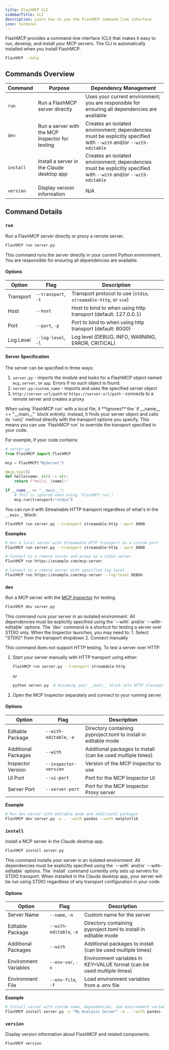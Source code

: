 ```yaml
---
title: FlashMCP CLI
sidebarTitle: CLI
description: Learn how to use the FlashMCP command-line interface
icon: terminal
---
```




FlashMCP provides a command-line interface (CLI) that makes it easy to run, develop, and install your MCP servers. The CLI is automatically installed when you install FlashMCP.

```bash
FlashMCP --help
```

## Commands Overview

| Command | Purpose | Dependency Management |
| ------- | ------- | --------------------- |
| `run` | Run a FlashMCP server directly | Uses your current environment; you are responsible for ensuring all dependencies are available |
| `dev` | Run a server with the MCP Inspector for testing | Creates an isolated environment; dependencies must be explicitly specified with `--with` and/or `--with-editable` |
| `install` | Install a server in the Claude desktop app | Creates an isolated environment; dependencies must be explicitly specified with `--with` and/or `--with-editable` |
| `version` | Display version information | N/A |

## Command Details

### `run`

Run a FlashMCP server directly or proxy a remote server.

```bash
FlashMCP run server.py
```

<Tip>
This command runs the server directly in your current Python environment. You are responsible for ensuring all dependencies are available.
</Tip>

#### Options

| Option | Flag | Description |
| ------ | ---- | ----------- |
| Transport | `--transport`, `-t` | Transport protocol to use (`stdio`, `streamable-http`, or `sse`) |
| Host | `--host` | Host to bind to when using http transport (default: 127.0.0.1) |
| Port | `--port`, `-p` | Port to bind to when using http transport (default: 8000) |
| Log Level | `--log-level`, `-l` | Log level (DEBUG, INFO, WARNING, ERROR, CRITICAL) |

#### Server Specification
<VersionBadge version="2.4.0" />

The server can be specified in three ways:
1. `server.py` - imports the module and looks for a FlashMCP object named `mcp`, `server`, or `app`. Errors if no such object is found.
2. `server.py:custom_name` - imports and uses the specified server object
3. `http://server-url/path` or `https://server-url/path` - connects to a remote server and creates a proxy

<Tip>
When using `FlashMCP run` with a local file, it **ignores** the `if __name__ == "__main__"` block entirely. Instead, it finds your server object and calls its `run()` method directly with the transport options you specify. This means you can use `FlashMCP run` to override the transport specified in your code.
</Tip>

For example, if your code contains:

```python
# server.py
from FlashMCP import FlashMCP

mcp = FlashMCP("MyServer")

@mcp.tool()
def hello(name: str) -> str:
    return f"Hello, {name}!"

if __name__ == "__main__":
    # This is ignored when using `FlashMCP run`!
    mcp.run(transport="stdio")
```

You can run it with Streamable HTTP transport regardless of what's in the `__main__` block:

```bash
FlashMCP run server.py --transport streamable-http --port 8000
```

**Examples**

```bash
# Run a local server with Streamable HTTP transport on a custom port
FlashMCP run server.py --transport streamable-http --port 8000

# Connect to a remote server and proxy as a stdio server
FlashMCP run https://example.com/mcp-server

# Connect to a remote server with specified log level
FlashMCP run https://example.com/mcp-server --log-level DEBUG
```

### `dev`

Run a MCP server with the [MCP Inspector](https://github.com/modelcontextprotocol/inspector) for testing.

```bash
FlashMCP dev server.py
```

<Tip> 
This command runs your server in an isolated environment. All dependencies must be explicitly specified using the `--with` and/or `--with-editable` options.
</Tip>

<Warning>
The `dev` command is a shortcut for testing a server over STDIO only. When the Inspector launches, you may need to:
1. Select "STDIO" from the transport dropdown
2. Connect manually

This command does not support HTTP testing. To test a server over HTTP:
1. Start your server manually with HTTP transport using either:
   ```bash
   FlashMCP run server.py --transport streamable-http
   ```
   or
   ```bash
   python server.py  # Assuming your __main__ block sets HTTP transport
   ```
2. Open the MCP Inspector separately and connect to your running server
</Warning>

#### Options

| Option | Flag | Description |
| ------ | ---- | ----------- |
| Editable Package | `--with-editable`, `-e` | Directory containing pyproject.toml to install in editable mode |
| Additional Packages | `--with` | Additional packages to install (can be used multiple times) |
| Inspector Version | `--inspector-version` | Version of the MCP Inspector to use |
| UI Port | `--ui-port` | Port for the MCP Inspector UI |
| Server Port | `--server-port` | Port for the MCP Inspector Proxy server |

**Example**

```bash
# Run dev server with editable mode and additional packages
FlashMCP dev server.py -e . --with pandas --with matplotlib
```

### `install`

Install a MCP server in the Claude desktop app.

```bash
FlashMCP install server.py
```

<Tip>
This command installs your server in an isolated environment. All dependencies must be explicitly specified using the `--with` and/or `--with-editable` options.
</Tip>

<Warning>
The `install` command currently only sets up servers for STDIO transport. When installed in the Claude desktop app, your server will be run using STDIO regardless of any transport configuration in your code.
</Warning>

#### Options

| Option | Flag | Description |
| ------ | ---- | ----------- |
| Server Name | `--name`, `-n` | Custom name for the server |
| Editable Package | `--with-editable`, `-e` | Directory containing pyproject.toml to install in editable mode |
| Additional Packages | `--with` | Additional packages to install (can be used multiple times) |
| Environment Variables | `--env-var`, `-v` | Environment variables in KEY=VALUE format (can be used multiple times) |
| Environment File | `--env-file`, `-f` | Load environment variables from a .env file |

**Example**

```bash
# Install server with custom name, dependencies, and environment variables
FlashMCP install server.py -n "My Analysis Server" -e . --with pandas --env-var API_KEY=12345
```

### `version`

Display version information about FlashMCP and related components.

```bash
FlashMCP version
```
